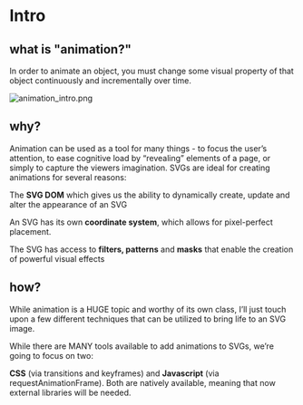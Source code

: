 # Intro

## what is "animation?"

In order to animate an object, you must change some visual property of that object continuously and incrementally over time.

![animation_intro.png](animation_intro.png)

## why?

Animation can be used as a tool for many things - to focus the user’s attention, to ease cognitive load by “revealing” elements of a page, or simply to capture the viewers imagination. SVGs are ideal for creating animations for several reasons:

The **SVG DOM** which gives us the ability to dynamically create, update and alter the appearance of an SVG

An SVG has its own **coordinate system**, which allows for pixel-perfect placement.

The SVG has access to **filters, patterns** and **masks** that enable the creation of powerful visual effects

## how?

While animation is a HUGE topic and worthy of its own class, I’ll just touch upon a few different techniques that can be utilized to bring life to an SVG image.

While there are MANY tools available to add animations to SVGs, we’re going to focus on two:

**CSS** (via transitions and keyframes) and **Javascript** (via requestAnimationFrame). Both are natively available, meaning that now external libraries will be needed.

